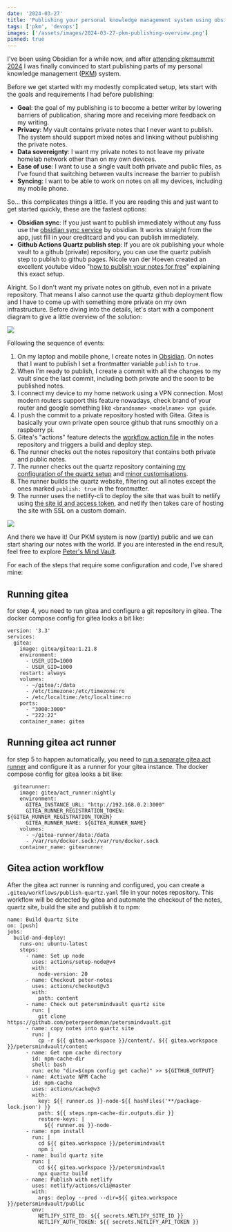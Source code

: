 ```yaml
---
date: '2024-03-27'
title: 'Publishing your personal knowledge management system using obsidian, quartz, private repositories, gitea, gitea actions and netlify'
tags: ['pkm', 'devops']
images: ['/assets/images/2024-03-27-pkm-publishing-overview.png']
pinned: true
---
```


I've been using Obsidian for a while now, and after [attending pkmsummit 2024](https://notes.peterpeerdeman.nl/pkm-summit-2024) I was finally convinced to start publishing parts of my personal knowledge management ([PKM](https://notes.peterpeerdeman.nl/personal-knowledge-management)) system.

Before we get started with my modestly complicated setup, lets start with the goals and requirements I had before publishing:

- **Goal**: the goal of my publishing is to become a better writer by lowering barriers of publication, sharing more and receiving more feedback on my writing.
- **Privacy**: My vault contains private notes that I never want to publish. The system should support mixed notes and linking without publishing the private notes.
- **Data sovereignty**: I want my private notes to not leave my private homelab network other than on my own devices.
- **Ease of use**: I want to use a single vault both private and public files, as I've found that switching between vaults increase the barrier to publish
- **Syncing**: I want to be able to work on notes on all my devices, including my mobile phone.

So... this complicates things a little. If you are reading this and just want to get started quickly, these are the fastest options:

- **Obsidian sync**: If you just want to publish immediately without any fuss use the [obsidian sync service](https://obsidian.md/sync) by obsidian. It works straight from the app, just fill in your creditcard and you can publish immediately.
- **Github Actions Quartz publish step**: If you are ok publishing your whole vault to a github (private) repository, you can use the quartz publish step to publish to github pages. Nicole van der Hoeven created an excellent youtube video "[how to publish your notes for free](https://www.youtube.com/watch?v=6s6DT1yN4dw)" explaining this exact setup.

Alright. So I don't want my private notes on github, even not in a private repository. That means I also cannot use the quartz github deployment flow and I have to come up with something more private on my own infrastructure. Before diving into the details, let's start with a component diagram to give a little overview of the solution:

![](../assets/images/2024-03-27-pkm-publishing-overview.png)

Following the sequence of events:

1. On my laptop and mobile phone, I create notes in [Obsidian](https://obsidian.md). On notes that I want to publish I set a frontmatter variable `publish` to `true`.
2. When I'm ready to publish, I create a commit with all the changes to my vault since the last commit, including both private and the soon to be published notes.
3. I connect my device to my home network using a VPN connection. Most modern routers support this feature nowadays, check brand of your router and google something like `<brandname> <modelname> vpn guide`.
4. I push the commit to a private repository hosted with Gitea. Gitea is basically your own private open source github that runs smoothly on a raspberry pi. 
5. Gitea's "actions" feature detects the [workflow action file](#gitea-action-workflow) in the notes repository and triggers a build and deploy step.
6. The runner checks out the notes repository that contains both private and public notes.
7. The runner checks out the quartz repository containing [my configuration of the quartz setup](https://github.com/peterpeerdeman/petersmindvault/blob/main/quartz.config.ts) and [minor customisations](https://github.com/peterpeerdeman/petersmindvault/commits/main/).
8. The runner builds the quartz website, filtering out all notes except the ones marked `publish: true` in the frontmatter.
9. The runner uses the netlify-cli to deploy the site that was built to netlify using [the site id and access token](https://docs.netlify.com/cli/get-started/), and netlify then takes care of hosting the site with SSL on a custom domain.   

![](../assets/images/2024-03-27-pkm-quartz-netlify.png)

And there we have it! Our PKM system is now (partly) public and we can start sharing our notes with the world. If you are interested in the end result, feel free to explore [Peter's Mind Vault](https://notes.peterpeerdeman.nl). 

For each of the steps that require some configuration and code, I've shared mine:

## Running gitea 

for step 4, you need to run gitea and configure a git repository in gitea. The docker compose config for gitea looks a bit like:

```
version: '3.3'
services:
  gitea:
    image: gitea/gitea:1.21.8
    environment:
      - USER_UID=1000
      - USER_GID=1000
    restart: always
    volumes:
      - ~/gitea/:/data
      - /etc/timezone:/etc/timezone:ro
      - /etc/localtime:/etc/localtime:ro
    ports:
      - "3000:3000"
      - "222:22"
    container_name: gitea
```

## Running gitea act runner

for step 5 to happen automatically, you need to [run a separate gitea act runner](https://docs.gitea.com/usage/actions/quickstart) and configure it as a runner for your gitea instance. The docker compose config for gitea looks a bit like:

```
  gitearunner:
    image: gitea/act_runner:nightly
    environment:
      GITEA_INSTANCE_URL: "http://192.168.0.2:3000"
      GITEA_RUNNER_REGISTRATION_TOKEN: ${GITEA_RUNNER_REGISTRATION_TOKEN}
      GITEA_RUNNER_NAME: ${GITEA_RUNNER_NAME}
    volumes:
      - ~/gitea-runner/data:/data
      - /var/run/docker.sock:/var/run/docker.sock
    container_name: gitearunner
```

## Gitea action workflow

After the gitea act runner is running and configured, you can create a `.gitea/workflows/publish-quartz.yaml` file in your notes repository. This workflow will be detected by gitea and automate the checkout of the notes, quartz site, build the site and publish it to npm:

```
name: Build Quartz Site
on: [push]
jobs:
  build-and-deploy:
    runs-on: ubuntu-latest
    steps:
      - name: Set up node
        uses: actions/setup-node@v4
        with:
          node-version: 20
      - name: Checkout peter-notes
        uses: actions/checkout@v3
        with:
          path: content
      - name: Check out petersmindvault quartz site
        run: |
          git clone https://github.com/peterpeerdeman/petersmindvault.git
      - name: copy notes into quartz site
        run: |
          cp -r ${{ gitea.workspace }}/content/. ${{ gitea.workspace }}/petersmindvault/content
      - name: Get npm cache directory
        id: npm-cache-dir
        shell: bash
        run: echo "dir=$(npm config get cache)" >> ${GITHUB_OUTPUT}
      - name: Activate NPM Cache
        id: npm-cache
        uses: actions/cache@v3
        with:
          key: ${{ runner.os }}-node-${{ hashFiles('**/package-lock.json') }}
          path: ${{ steps.npm-cache-dir.outputs.dir }}
          restore-keys: |
            ${{ runner.os }}-node-
      - name: npm install
        run: |
          cd ${{ gitea.workspace }}/petersmindvault
          npm i
      - name: build quartz site 
        run: |
          cd ${{ gitea.workspace }}/petersmindvault
          npx quartz build 
      - name: Publish with netlify
        uses: netlify/actions/cli@master
        with:
          args: deploy --prod --dir=${{ gitea.workspace }}/petersmindvault/public
        env:
          NETLIFY_SITE_ID: ${{ secrets.NETLIFY_SITE_ID }}
          NETLIFY_AUTH_TOKEN: ${{ secrets.NETLIFY_API_TOKEN }}
```
